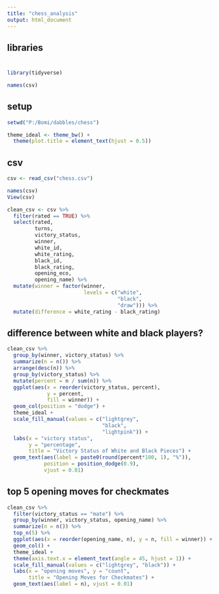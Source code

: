 ```yaml
---
title: "chess_analysis"
output: html_document
---
```


## libraries
#

```r
library(tidyverse)

names(csv)
```

## setup

```r
setwd("P:/Bomi/dabbles/chess")

theme_ideal <- theme_bw() +
  theme(plot.title = element_text(hjust = 0.5))
```

## csv

```r
csv <- read_csv("chess.csv")

names(csv)
View(csv)

clean_csv <- csv %>% 
  filter(rated == TRUE) %>% 
  select(rated,
         turns,
         victory_status,
         winner,
         white_id,
         white_rating,
         black_id,
         black_rating,
         opening_eco,
         opening_name) %>%
  mutate(winner = factor(winner,
                         levels = c("white",
                                    "black",
                                    "draw"))) %>%
  mutate(difference = white_rating - black_rating)
```

## difference between white and black players?

```r
clean_csv %>% 
  group_by(winner, victory_status) %>%
  summarize(n = n()) %>%
  arrange(desc(n)) %>%
  group_by(victory_status) %>%
  mutate(percent = n / sum(n)) %>%
  ggplot(aes(x = reorder(victory_status, percent),
             y = percent,
             fill = winner)) +
  geom_col(position = "dodge") +
  theme_ideal +
  scale_fill_manual(values = c("lightgrey",
                               "black",
                               "lightpink")) +
  labs(x = "victory status",
       y = "percentage",
       title = "Victory Status of White and Black Pieces") +
  geom_text(aes(label = paste0(round(percent*100, 1), "%")), 
            position = position_dodge(0.9),
            vjust = 0.01)
```

## top 5 opening moves for checkmates

```r
clean_csv %>%
  filter(victory_status == "mate") %>%
  group_by(winner, victory_status, opening_name) %>%
  summarize(n = n()) %>%
  top_n(5) %>%
  ggplot(aes(x = reorder(opening_name, n), y = n, fill = winner)) +
  geom_col() +
  theme_ideal + 
  theme(axis.text.x = element_text(angle = 45, hjust = 1)) +
  scale_fill_manual(values = c("lightgrey", "black")) +
  labs(x = "opening moves", y = "count",
       title = "Opening Moves for Checkmates") +
  geom_text(aes(label = n), vjust = 0.01)
```
